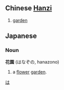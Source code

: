 == Chinese [[Hanzi]] ==
# [[garden]]

==Japanese==
===Noun===
'''花園''' (はなぞの, hanazono)
# a [[flower]] [[garden]].

[[Category:Japanese language|は]]